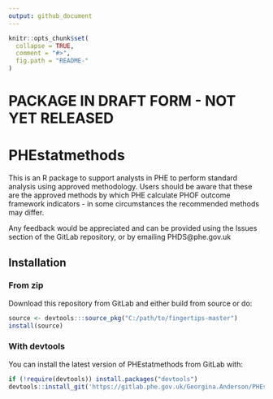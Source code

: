 ```yaml
---
output: github_document
---
```


<!-- README.md is generated from README.Rmd. Please edit that file -->

```r
knitr::opts_chunk$set(
  collapse = TRUE,
  comment = "#>",
  fig.path = "README-"
)
```


# PACKAGE IN DRAFT FORM - NOT YET RELEASED

# PHEstatmethods

This is an R package to support analysts in PHE to perform standard analysis using approved methodology.
Users should be aware that these are the approved methods by which PHE calculate PHOF outcome framework indicators - in some circumstances the recommended methods may differ.

Any feedback would be appreciated and can be provided using the Issues section of the GitLab repository, or by emailing PHDS@phe.gov.uk

## Installation

### From zip

Download this repository from GitLab and either build from source or do:

```r
source <- devtools:::source_pkg("C:/path/to/fingertips-master")
install(source)
```

### With devtools

You can install the latest version of PHEstatmethods from GitLab with:

```r
if (!require(devtools)) install.packages("devtools")
devtools::install_git('https://gitlab.phe.gov.uk/Georgina.Anderson/PHEstatmethods', build_vignettes=TRUE)
```
